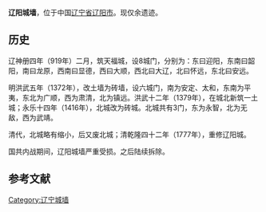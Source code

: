 {{unreferenced|time=2015-04-12T02:47:46+00:00}}
{{merge to|辽阳城|time=2020-02-18}}
'''辽阳城墙'''，位于中国[[辽宁省|辽宁省]][[辽阳市|辽阳市]]。现仅余遗迹。

== 历史 ==
辽神册四年（919年）二月，筑天福城，设8城门，分别为：东曰迎阳，东南曰韶阳，南曰龙原，西南曰显德，西曰大顺，西北曰大辽，北曰怀远，东北曰安远。

明洪武五年（1372年），改土墙为砖墙，设六城门，南为安定、太和，东南为平夷，东北为广顺，西为肃清，北为镇远。洪武十二年（1379年），在城北新筑一土城；永乐十四年（1416年），北城改为砖城。北城共有3门，东为永智，北为无敌，西为武靖。

清代，北城略有缩小，后又废北城；清乾隆四十二年（1777年），重修辽阳城。

国共内战期间，辽阳城墙严重受损。之后陆续拆除。

==参考文献==
{{reflist}}

[[Category:辽宁城墙|Category:辽宁城墙]]